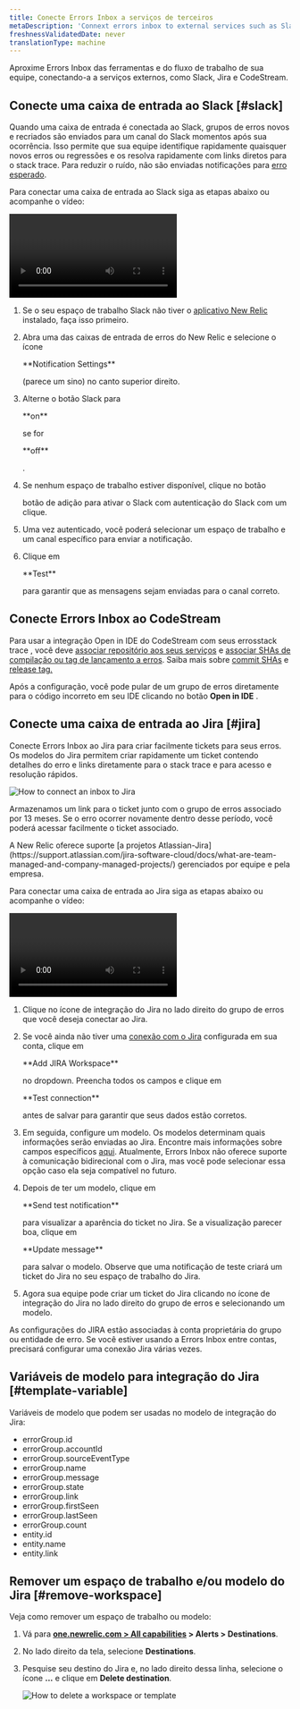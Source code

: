```yaml
---
title: Conecte Errors Inbox a serviços de terceiros
metaDescription: 'Connext errors inbox to external services such as Slack, Jira, and CodeStream'
freshnessValidatedDate: never
translationType: machine
---
```


Aproxime Errors Inbox das ferramentas e do fluxo de trabalho de sua equipe, conectando-a a serviços externos, como Slack, Jira e CodeStream.

## Conecte uma caixa de entrada ao Slack [#slack]

Quando uma caixa de entrada é conectada ao Slack, grupos de erros novos e recriados são enviados para um canal do Slack momentos após sua ocorrência. Isso permite que sua equipe identifique rapidamente quaisquer novos erros ou regressões e os resolva rapidamente com links diretos para o stack trace. Para reduzir o ruído, não são enviadas notificações para [erro esperado](/docs/errors-inbox/errors-inbox/#expected).

Para conectar uma caixa de entrada ao Slack siga as etapas abaixo ou acompanhe o vídeo:

<Video
  id="HEbX0dgeGGw"
  type="youtube"
/>

1. Se o seu espaço de trabalho Slack não tiver o [aplicativo New Relic](https://newrelic.slack.com/apps/AP92KQJS3-new-relic?tab=more_info) instalado, faça isso primeiro.

2. Abra uma das caixas de entrada de erros do New Relic e selecione o ícone

   <DNT>
     **Notification Settings**
   </DNT>

   (parece um sino) no canto superior direito.

3. Alterne o botão Slack para

   <DNT>
     **on**
   </DNT>

   se for

   <DNT>
     **off**
   </DNT>

   .

4. Se nenhum espaço de trabalho estiver disponível, clique no botão

   <Icon name="fe-plus"/>

   botão de adição para ativar o Slack com autenticação do Slack com um clique.

5. Uma vez autenticado, você poderá selecionar um espaço de trabalho e um canal específico para enviar a notificação.

6. Clique em

   <DNT>
     **Test**
   </DNT>

   para garantir que as mensagens sejam enviadas para o canal correto.

## Conecte Errors Inbox ao CodeStream

Para usar a integração Open in IDE do CodeStream com seus <InlinePopover type="apm"/>errosstack trace , você deve [associar repositório aos seus serviços](/docs/codestream/how-use-codestream/performance-monitoring#repo-association) e [associar SHAs de compilação ou tag de lançamento a erros](/docs/codestream/how-use-codestream/performance-monitoring#buildsha). Saiba mais sobre [commit SHAs](https://git-scm.com/book/en/v2/Git-Tools-Revision-Selection) e [release tag.](https://git-scm.com/book/en/v2/Git-Basics-Tagging)

Após a configuração, você pode pular de um grupo de erros diretamente para o código incorreto em seu IDE clicando no botão <DNT>**Open in IDE**</DNT> .

## Conecte uma caixa de entrada ao Jira [#jira]

Conecte Errors Inbox ao Jira para criar facilmente tickets para seus erros. Os modelos do Jira permitem criar rapidamente um ticket contendo detalhes do erro e links diretamente para o stack trace e <InlinePopover type="apm"/>para acesso e resolução rápidos.

<img
  title="How connect an inbox to Jira"
  alt="How to connect an inbox to Jira"
  src="/images/errors-inbox_screenshot-crop_jira-button-option.webp"
/>

Armazenamos um link para o ticket junto com o grupo de erros associado por 13 meses. Se o erro ocorrer novamente dentro desse período, você poderá acessar facilmente o ticket associado.

<Callout variant="important">
  A New Relic oferece suporte [a projetos Atlassian-Jira](https://support.atlassian.com/jira-software-cloud/docs/what-are-team-managed-and-company-managed-projects/) gerenciados por equipe e pela empresa.
</Callout>

Para conectar uma caixa de entrada ao Jira siga as etapas abaixo ou acompanhe o vídeo:

<Video
  id="v2frs2Pyjfw"
  type="youtube"
/>

1. Clique no ícone de integração do Jira no lado direito do grupo de erros que você deseja conectar ao Jira.

2. Se você ainda não tiver uma [conexão com o Jira](/docs/alerts-applied-intelligence/notifications/notification-integrations/#set-up-jira) configurada em sua conta, clique em

   <DNT>
     **Add JIRA Workspace**
   </DNT>

   no dropdown. Preencha todos os campos e clique em

   <DNT>
     **Test connection**
   </DNT>

   antes de salvar para garantir que seus dados estão corretos.

3. Em seguida, configure um modelo. Os modelos determinam quais informações serão enviadas ao Jira. Encontre mais informações sobre campos específicos [aqui](/docs/alerts-applied-intelligence/notifications/notification-integrations/#configure-jira-message-template). Atualmente, Errors Inbox não oferece suporte à comunicação bidirecional com o Jira, mas você pode selecionar essa opção caso ela seja compatível no futuro.

4. Depois de ter um modelo, clique em

   <DNT>
     **Send test notification**
   </DNT>

   para visualizar a aparência do ticket no Jira. Se a visualização parecer boa, clique em

   <DNT>
     **Update message**
   </DNT>

   para salvar o modelo. Observe que uma notificação de teste criará um ticket do Jira no seu espaço de trabalho do Jira.

5. Agora sua equipe pode criar um ticket do Jira clicando no ícone de integração do Jira no lado direito do grupo de erros e selecionando um modelo.

As configurações do JIRA estão associadas à conta proprietária do grupo ou entidade de erro. Se você estiver usando a Errors Inbox entre contas, precisará configurar uma conexão Jira várias vezes.

## Variáveis de modelo para integração do Jira [#template-variable]

Variáveis de modelo que podem ser usadas no modelo de integração do Jira:

* errorGroup.id
* errorGroup.accountId
* errorGroup.sourceEventType
* errorGroup.name
* errorGroup.message
* errorGroup.state
* errorGroup.link
* errorGroup.firstSeen
* errorGroup.lastSeen
* errorGroup.count
* entity.id
* entity.name
* entity.link

## Remover um espaço de trabalho e/ou modelo do Jira [#remove-workspace]

Veja como remover um espaço de trabalho ou modelo:

1. Vá para <DNT>**[one.newrelic.com > All capabilities](https://one.newrelic.com/all-capabilities) > Alerts > Destinations**</DNT>.

2. No lado direito da tela, selecione <DNT>**Destinations**</DNT>.

3. Pesquise seu destino do Jira e, no lado direito dessa linha, selecione o ícone <DNT>**...**</DNT> e clique em <DNT>**Delete destination**</DNT>.

   <img
     title="How to delete a workspace or template"
     alt="How to delete a workspace or template"
     src="/images/errors-inbox_screenshot-crop_delete-source.webp"
   />
